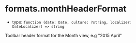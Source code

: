 
# formats.monthHeaderFormat

- type: `function (date: Date, culture: ?string, localizer: DateLocalizer) => string`

Toolbar header format for the Month view, e.g "2015 April"

<Canvas>
  <Story id="props--formats-month-header-format" />
</Canvas>
